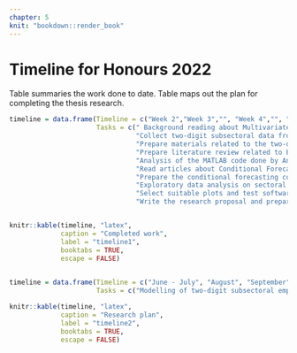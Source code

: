 ```yaml
---
chapter: 5
knit: "bookdown::render_book"
---
```



# Timeline for Honours 2022

Table \ref{tab:timeline1} summaries the work done to date. Table \ref{tab:timeline2} maps out the plan for completing the thesis research.

```r
timeline = data.frame(Timeline = c("Week 2","Week 3","", "Week 4","", "Week 5", "Week 6", "Week 7","Week 8", "week 9"),
                      Tasks = c(" Background reading about Multivariate VAR model",
                                "Collect two-digit subsectoral data from ABS website",
                                "Prepare materials related to the two-digit subsectoral employment evaluations",
                                "Prepare literature review related to BVAR models and setting priors",
                                "Analysis of the MATLAB code done by Anderson et al. (2020)",
                                "Read articles about Conditional Forecasting",
                                "Prepare the conditional forecasting coding and hierarchical forecasting",
                                "Exploratory data analysis on sectoral and two-digit subsectoral data",
                                "Select suitable plots and test software to prepare the proposal ",
                                "Write the research proposal and prepare the first presentation"))


knitr::kable(timeline, "latex",
             caption = "Completed work",
             label = "timeline1",
             booktabs = TRUE,
             escape = FALSE)
  
```

```r
timeline = data.frame(Timeline = c("June - July", "August", "September","October"),
                      Tasks = c("Modelling of two-digit subsectoral employment and train the best shrinkage estimator", "Generate forecasts using BVAR","Conduct conterfactual analysis and sectoral multiplier analysis, present a shiny app", "Write my thesis and prepare for the second presentation")) 

knitr::kable(timeline, "latex",
             caption = "Research plan",
             label = "timeline2",
             booktabs = TRUE,
             escape = FALSE) 
```




